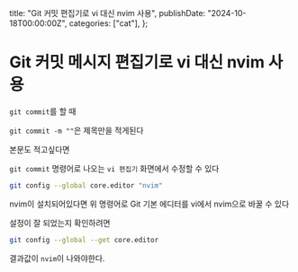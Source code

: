   title: "Git 커밋 편집기로 vi 대신 nvim 사용",
  publishDate: "2024-10-18T00:00:00Z",
  categories: ["cat"],
};

# Git 커밋 메시지 편집기로 vi 대신 nvim 사용
  
`git commit`를 할 때

`git commit -m ""`은 제목만을 적게된다

본문도 적고싶다면

`git commit` 명령어로 나오는 `vi 편집기` 화면에서 수정할 수 있다

```bash
git config --global core.editor "nvim"
```

nvim이 설치되어있다면 위 명령어로 Git 기본 에디터를 vi에서 nvim으로 바꿀 수 있다

설정이 잘 되었는지 확인하려면

```bash
git config --global --get core.editor
```

결과값이 `nvim`이 나와야한다.